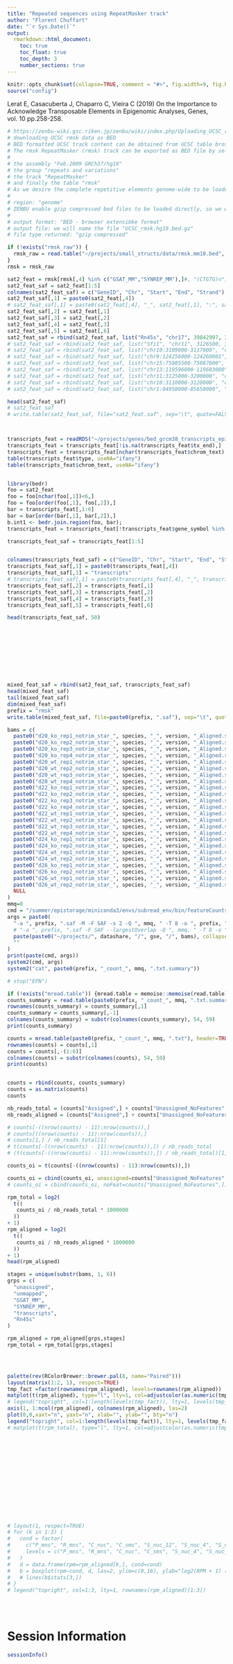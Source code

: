 ```yaml
---
title: "Repeated sequences using RepeatMasker track"
author: "Florent Chuffart"
date: "`r Sys.Date()`"
output: 
  rmarkdown::html_document:
    toc: true
    toc_float: true
    toc_depth: 3
    number_sections: true
---
```



```r
knitr::opts_chunk$set(collapse=TRUE, comment = "#>", fig.width=9, fig.height=6, eval=TRUE, echo=FALSE, results="hide")
source("config")
```

Lerat E, Casacuberta J, Chaparro C, Vieira C (2019) 
On the Importance to Acknowledge Transposable Elements in Epigenomic Analyses, Genes, vol. 10 pp.258-258.



```r
# https://zenbu-wiki.gsc.riken.jp/zenbu/wiki/index.php/Uploading_UCSC_repetitive_elements_track
# downloading UCSC rmsk data as BED
# BED formatted UCSC track content can be obtained from UCSC table broswer.
# The rmsk RepeatMasker (rmsk) track can be exported as BED file by selecting
#
# the assembly "Feb.2009 GRCh37/hg19"
# the group "repeats and variations"
# the track "RepeatMasker"
# and finally the table "rmsk"
# As we desire the complete repetitive elements genome-wide to be loaded into ZENBU, therefore we select
#
# region: "genome"
# ZENBU enable gzip compressed bed files to be loaded directly, so we will further select :
#
# output format: "BED - browser extensibke format"
# output file: we will name the file "UCSC_rmsk.hg19.bed.gz"
# file type returned: "gzip compressed"

if (!exists("rmsk_raw")) {
  rmsk_raw = read.table("~/projects/small_structs/data/rmsk.mm10.bed", skip=1, stringsAsFactors=FALSE)
}
rmsk = rmsk_raw

sat2_feat = rmsk[rmsk[,4] %in% c("GSAT_MM","SYNREP_MM"),]#, "(CTGTG)n"),]#
sat2_feat_saf = sat2_feat[1:5]
colnames(sat2_feat_saf) = c("GeneID", "Chr", "Start", "End", "Strand")
sat2_feat_saf[,1] = paste0(sat2_feat[,4])
# sat2_feat_saf[,1] = paste0(sat2_feat[,4], "_", sat2_feat[,1], ":", sat2_feat[,2], "-", sat2_feat[,3])
sat2_feat_saf[,2] = sat2_feat[,1]
sat2_feat_saf[,3] = sat2_feat[,2]
sat2_feat_saf[,4] = sat2_feat[,3]
sat2_feat_saf[,5] = sat2_feat[,6]
sat2_feat_saf = rbind(sat2_feat_saf, list("Rn45s", "chr17", 39842997, 39848829, "+"))
# sat2_feat_saf = rbind(sat2_feat_saf, list("Sfi1", "chr11", 3126500, 3200500, "-"))
# sat2_feat_saf = rbind(sat2_feat_saf, list("chr10:3109000-3117000", "chr10", 3109000, 3117000, "+"))
# sat2_feat_saf = rbind(sat2_feat_saf, list("chr9:124256000-124260001", "chr9", 124256000, 124258000, "+"))
# sat2_feat_saf = rbind(sat2_feat_saf, list("chr15:75085500-75087000", "chr15", 75085500, 75087000, "+"))
# sat2_feat_saf = rbind(sat2_feat_saf, list("chr13:119596000-119603000", "chr13", 119596000, 119603000, "+"))
# sat2_feat_saf = rbind(sat2_feat_saf, list("chr11:3125000-3200000", "chr11", 3125000, 3200000, "+"))
# sat2_feat_saf = rbind(sat2_feat_saf, list("chr10:3110000-3120000", "chr10", 3110000, 3120000, "+"))
# sat2_feat_saf = rbind(sat2_feat_saf, list("chr1:84950000-85650000", "chr1", 84950000, 85650000, "+"))

head(sat2_feat_saf)
# sat2_feat_saf
# write.table(sat2_feat_saf, file="sat2_feat.saf", sep="\t", quote=FALSE,row.names=FALSE, col.names=FALSE)



transcripts_feat = readRDS("~/projects/genes/bed_grcm38_transcripts_epimeddb_entrez.rds")
transcripts_feat = transcripts_feat[!is.na(transcripts_feat$tx_end),]
transcripts_feat = transcripts_feat[nchar(transcripts_feat$chrom_text) <=5,]
table(transcripts_feat$type, useNA="ifany")
table(transcripts_feat$chrom_text, useNA="ifany")


library(bedr)
foo = sat2_feat
foo = foo[nchar(foo[,1])<6,]
foo = foo[order(foo[,1], foo[,2]),]
bar = transcripts_feat[,1:6]
bar = bar[order(bar[,1], bar[,2]),]
b.int1 <- bedr.join.region(foo, bar);
transcripts_feat = transcripts_feat[!transcripts_feat$gene_symbol %in% b.int1$gene_symbol,]

transcripts_feat_saf = transcripts_feat[1:5]


colnames(transcripts_feat_saf) = c("GeneID", "Chr", "Start", "End", "Strand")
transcripts_feat_saf[,1] = paste0(transcripts_feat[,4])
transcripts_feat_saf[,1] = "transcripts"
# transcripts_feat_saf[,1] = paste0(transcripts_feat[,4], "_", transcripts_feat[,1], ":", transcripts_feat[,2], "-", transcripts_feat[,3])
transcripts_feat_saf[,2] = transcripts_feat[,1]
transcripts_feat_saf[,3] = transcripts_feat[,2]
transcripts_feat_saf[,4] = transcripts_feat[,3]
transcripts_feat_saf[,5] = transcripts_feat[,6]

head(transcripts_feat_saf, 50)










mixed_feat_saf = rbind(sat2_feat_saf, transcripts_feat_saf)
head(mixed_feat_saf)
tail(mixed_feat_saf)
dim(mixed_feat_saf)
prefix = "rmsk"
write.table(mixed_feat_saf, file=paste0(prefix, ".saf"), sep="\t", quote=FALSE,row.names=FALSE, col.names=FALSE)
```

```r
bams = c(
  paste0("d20_ko_rep1_notrim_star_", species, "_", version, "_Aligned.sortedByCoord.out.bam"), 
  paste0("d20_ko_rep2_notrim_star_", species, "_", version, "_Aligned.sortedByCoord.out.bam"), 
  paste0("d20_ko_rep3_notrim_star_", species, "_", version, "_Aligned.sortedByCoord.out.bam"), 
  paste0("d20_ko_rep4_notrim_star_", species, "_", version, "_Aligned.sortedByCoord.out.bam"), 
  paste0("d20_wt_rep1_notrim_star_", species, "_", version, "_Aligned.sortedByCoord.out.bam"), 
  paste0("d20_wt_rep2_notrim_star_", species, "_", version, "_Aligned.sortedByCoord.out.bam"), 
  paste0("d20_wt_rep3_notrim_star_", species, "_", version, "_Aligned.sortedByCoord.out.bam"), 
  paste0("d20_wt_rep4_notrim_star_", species, "_", version, "_Aligned.sortedByCoord.out.bam"), 
  paste0("d22_ko_rep1_notrim_star_", species, "_", version, "_Aligned.sortedByCoord.out.bam"), 
  paste0("d22_ko_rep2_notrim_star_", species, "_", version, "_Aligned.sortedByCoord.out.bam"), 
  paste0("d22_ko_rep3_notrim_star_", species, "_", version, "_Aligned.sortedByCoord.out.bam"), 
  paste0("d22_ko_rep4_notrim_star_", species, "_", version, "_Aligned.sortedByCoord.out.bam"), 
  paste0("d22_wt_rep1_notrim_star_", species, "_", version, "_Aligned.sortedByCoord.out.bam"), 
  paste0("d22_wt_rep2_notrim_star_", species, "_", version, "_Aligned.sortedByCoord.out.bam"), 
  paste0("d22_wt_rep3_notrim_star_", species, "_", version, "_Aligned.sortedByCoord.out.bam"), 
  paste0("d22_wt_rep4_notrim_star_", species, "_", version, "_Aligned.sortedByCoord.out.bam"), 
  paste0("d24_ko_rep1_notrim_star_", species, "_", version, "_Aligned.sortedByCoord.out.bam"), 
  paste0("d24_ko_rep2_notrim_star_", species, "_", version, "_Aligned.sortedByCoord.out.bam"), 
  paste0("d24_wt_rep1_notrim_star_", species, "_", version, "_Aligned.sortedByCoord.out.bam"), 
  paste0("d24_wt_rep2_notrim_star_", species, "_", version, "_Aligned.sortedByCoord.out.bam"), 
  paste0("d26_ko_rep1_notrim_star_", species, "_", version, "_Aligned.sortedByCoord.out.bam"), 
  paste0("d26_ko_rep2_notrim_star_", species, "_", version, "_Aligned.sortedByCoord.out.bam"), 
  paste0("d26_wt_rep1_notrim_star_", species, "_", version, "_Aligned.sortedByCoord.out.bam"), 
  paste0("d26_wt_rep2_notrim_star_", species, "_", version, "_Aligned.sortedByCoord.out.bam"), 
  NULL  
)
mmq=0
cmd = "/summer/epistorage/miniconda3/envs/subread_env/bin/featureCounts"
args = paste0(
  "-a ", prefix, ".saf -M -F SAF -s 2 -Q ", mmq, " -T 8 -o ", prefix, "_count_", mmq, ".txt ", 
  # "-a ", prefix, ".saf -F SAF --largestOverlap -Q ", mmq, " -T 8 -o ", prefix, "_count_", mmq, ".txt ",
  paste(paste0("~/projects/", datashare, "/", gse, "/", bams), collapse=" "),
  ""
)
print(paste(cmd, args))
system2(cmd, args)
system2("cat", paste0(prefix, "_count_", mmq, ".txt.summary"))

# stop("EFN")
```

```r
if (!exists("mread.table")) {mread.table = memoise::memoise(read.table)}
counts_summary = read.table(paste0(prefix, "_count_", mmq, ".txt.summary"), header=TRUE)
rownames(counts_summary) = counts_summary[,1]
counts_summary = counts_summary[,-1]
colnames(counts_summary) = substr(colnames(counts_summary), 54, 59)
print(counts_summary)

counts = mread.table(paste0(prefix, "_count_", mmq, ".txt"), header=TRUE)
rownames(counts) = counts[,1]
counts = counts[,-(1:6)]
colnames(counts) = substr(colnames(counts), 54, 59)
print(counts)


counts = rbind(counts, counts_summary)
counts = as.matrix(counts)
counts

nb_reads_total = (counts["Assigned",] + counts["Unassigned_NoFeatures",] + counts["Unassigned_Unmapped",])
nb_reads_aligned = (counts["Assigned",] + counts["Unassigned_NoFeatures",])

# counts[-((nrow(counts) - 11):nrow(counts)),]
# counts[((nrow(counts) - 11):nrow(counts)),]
# counts[1,] / nb_reads_total[1]
# t(counts[-((nrow(counts) - 11):nrow(counts)),]) / nb_reads_total
# (t(counts[-((nrow(counts) - 11):nrow(counts)),]) / nb_reads_total)[1,]

counts_oi = t(counts[-((nrow(counts) - 11):nrow(counts)),])

counts_oi = cbind(counts_oi, unassigned=counts["Unassigned_NoFeatures",], unmapped=counts["Unassigned_Unmapped",])
# counts_oi = cbind(counts_oi, noFeat=counts["Unassigned_NoFeatures",])

rpm_total = log2(
  t((
   counts_oi / nb_reads_total * 1000000
  ))
+ 1)
rpm_aligned = log2(
  t((
   counts_oi / nb_reads_aligned * 1000000
  ))
+ 1)
head(rpm_aligned)
```



```r

stages = unique(substr(bams, 1, 6))
grps = c(
  "unassigned", 
  "unmapped",
  "GSAT_MM", 
  "SYNREP_MM", 
  "transcripts", 
  "Rn45s"
)

rpm_aligned = rpm_aligned[grps,stages]
rpm_total = rpm_total[grps,stages]
                



palette(rev(RColorBrewer::brewer.pal(8, name="Paired")))
layout(matrix(1:2, 1), respect=TRUE)
tmp_fact =factor(rownames(rpm_aligned), levels=rownames(rpm_aligned))
matplot(t(rpm_aligned), type="l", lty=1, col=adjustcolor(as.numeric(tmp_fact), alpha.f=1), xaxt="n", ylab="log2(RPM + 1) (aligned)", xlab="", main=prefix)
# legend("topright", col=1:length(levels(tmp_fact)), lty=1, levels(tmp_fact))
axis(1, 1:ncol(rpm_aligned), colnames(rpm_aligned), las=2)
plot(0,0,xaxt="n", yaxt="n", xlab="", ylab="", bty="n")
legend("topright", col=1:length(levels(tmp_fact)), lty=1, levels(tmp_fact))
# matplot(t(rpm_total), type="l", lty=1, col=adjustcolor(as.numeric(tmp_fact), alpha.f=1), xaxt="n", ylab="log2(RPM + 1) (total)", xlab="", main=prefix)














 
# layout(1, respect=TRUE)
# for (k in 1:3) {
#   cond = factor(
#     c("P_mns", "R_mns", "C_nuc", "C_sms", "S_nuc_12", "S_nuc_4", "S_nuc_12", "S_ss_12", "S_ss_4", "S_int_4"),
#     levels = c("P_mns", "R_mns", "C_nuc", "C_sms", "S_nuc_4", "S_nuc_12", "S_int_4", "S_int_12", "S_ss_4", "S_ss_12")
#   )
#   d = data.frame(rpm=rpm_aligned[k,], cond=cond)
#   b = boxplot(rpm~cond, d, las=2, ylim=c(0,16), ylab="log2(RPM + 1) (aligned)", border=k, add=k!=1)
#   # lines(b$stats[3,])
# }
# legend("topright", col=1:3, lty=1, rownames(rpm_aligned)[1:3])





```












# Session Information

```r
sessionInfo()
```



























